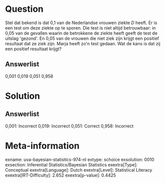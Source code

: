 Question
========

Stel dat bekend is dat 0,1 van de Nederlandse vrouwen ziekte *D* heeft.
Er is een test om deze ziekte op te sporen. Die test is niet altijd
betrouwbaar: in 0,05 van de gevallen waarin de betrokkene de ziekte
heeft geeft de test de uitslag \'gezond\'. En 0,05 van de vrouwen die
niet ziek zijn krijgt een positief resultaat dat ze ziek zijn. Marja
heeft zo\'n test gedaan. Wat de kans is dat zij een positief resultaat
krijgt?

Answerlist
----------

0,001
0,019
0,051
0,958

Solution
========

Answerlist
----------

0,001: Incorrect
0,019: Incorrect
0,051: Correct
0,958: Incorrect

Meta-information
================
exname: uva-bayesian-statistics-974-nl
extype: schoice
exsolution: 0010
exsection: Inferential Statistics/Bayesian Statistics
exextra[Type]: Conceptual
exextra[Language]: Dutch
exextra[Level]: Statistical Literacy
exextra[IRT-Difficulty]: 2.652
exextra[p-value]: 0.4425
